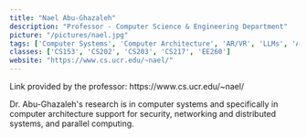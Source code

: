 ```yaml
---
title: "Nael Abu-Ghazaleh"
description: "Professor - Computer Science & Engineering Department"
picture: "/pictures/nael.jpg"
tags: ['Computer Systems', 'Computer Architecture', 'AR/VR', 'LLMs', 'Autonomous Systems', 'Networking', 'Distributed Systems', 'Parallel Computing']
classes: ['CS153', 'CS202', 'CS203', 'CS217', 'EE260']
website: "https://www.cs.ucr.edu/~nael/"
---
```


<Note emoji="👋">
Link provided by the professor: https://www.cs.ucr.edu/~nael/
</Note>

Dr. Abu-Ghazaleh's research is in computer systems and specifically in computer architecture support for security, networking and distributed systems, and parallel computing.